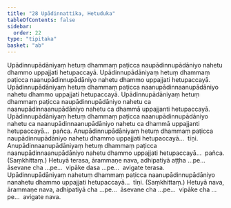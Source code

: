 ```yaml
---
title: "28 Upādinnattika, Hetuduka"
tableOfContents: false
sidebar:
  order: 22
type: "tipitaka"
basket: "ab"
---
```



<DynamicBreadcrumb />

<Division number="69">

<Paragraph number="185">
Upādinnupādāniyaṃ hetuṃ dhammaṃ paṭicca naupādinnupādāniyo nahetu dhammo uppajjati hetupaccayā. Upādinnupādāniyaṃ hetuṃ dhammaṃ paṭicca naanupādinnupādāniyo nahetu dhammo uppajjati hetupaccayā. Upādinnupādāniyaṃ hetuṃ dhammaṃ paṭicca naanupādinnaanupādāniyo nahetu dhammo uppajjati hetupaccayā. Upādinnupādāniyaṃ hetuṃ dhammaṃ paṭicca naupādinnupādāniyo nahetu ca naanupādinnaanupādāniyo nahetu ca dhammā uppajjanti hetupaccayā. Upādinnupādāniyaṃ hetuṃ dhammaṃ paṭicca naanupādinnupādāniyo nahetu ca naanupādinnaanupādāniyo nahetu ca dhammā uppajjanti hetupaccayā…  pañca.
</Paragraph>

<Paragraph number="186">
Anupādinnupādāniyaṃ hetuṃ dhammaṃ paṭicca naupādinnupādāniyo nahetu dhammo uppajjati hetupaccayā…  tīṇi.
</Paragraph>

<Paragraph number="187">
Anupādinnaanupādāniyaṃ hetuṃ dhammaṃ paṭicca naanupādinnaanupādāniyo nahetu dhammo uppajjati hetupaccayā…  pañca. (Saṃkhittaṃ.)
</Paragraph>

<Paragraph number="188">
Hetuyā terasa, ārammaṇe nava, adhipatiyā aṭṭha …pe…  āsevane cha …pe…  vipāke dasa …pe…  avigate terasa.
</Paragraph>

</Division>
<Division number="70">

<Paragraph number="189">
Upādinnupādāniyaṃ nahetuṃ dhammaṃ paṭicca naanupādinnupādāniyo nanahetu dhammo uppajjati hetupaccayā…  tīṇi. (Saṃkhittaṃ.)
</Paragraph>

<Paragraph number="190">
Hetuyā nava, ārammaṇe nava, adhipatiyā cha …pe…  āsevane cha …pe…  vipāke cha …pe…  avigate nava.
</Paragraph>
</Division>